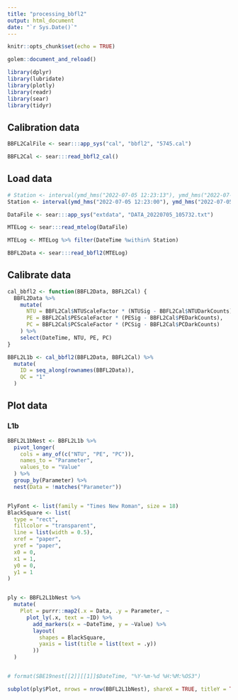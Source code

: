 ```yaml
---
title: "processing_bbfl2"
output: html_document
date: "`r Sys.Date()`"
---
```


```r
knitr::opts_chunk$set(echo = TRUE)

golem::document_and_reload()

library(dplyr)
library(lubridate)
library(plotly)
library(readr)
library(sear)
library(tidyr)
```

## Calibration data

```r
BBFL2CalFile <- sear:::app_sys("cal", "bbfl2", "5745.cal")

BBFL2Cal <- sear:::read_bbfl2_cal()
```


## Load data

```r
# Station <- interval(ymd_hms("2022-07-05 12:23:13"), ymd_hms("2022-07-05 12:23:15"))
Station <- interval(ymd_hms("2022-07-05 12:23:00"), ymd_hms("2022-07-05 12:24:00"))

DataFile <- sear:::app_sys("extdata", "DATA_20220705_105732.txt")

MTELog <- sear:::read_mtelog(DataFile)

MTELog <- MTELog %>% filter(DateTime %within% Station)

BBFL2Data <- sear:::read_bbfl2(MTELog)
```

## Calibrate data

```r
cal_bbfl2 <- function(BBFL2Data, BBFL2Cal) {
  BBFL2Data %>%
    mutate(
      NTU = BBFL2Cal$NTUScaleFactor * (NTUSig - BBFL2Cal$NTUDarkCounts),
      PE = BBFL2Cal$PEScaleFactor * (PESig - BBFL2Cal$PEDarkCounts),
      PC = BBFL2Cal$PCScaleFactor * (PCSig - BBFL2Cal$PCDarkCounts)
    ) %>%
    select(DateTime, NTU, PE, PC)
}

BBFL2L1b <- cal_bbfl2(BBFL2Data, BBFL2Cal) %>%
  mutate(
    ID = seq_along(rownames(BBFL2Data)),
    QC = "1"
  )
```

## Plot data

### L1b

```r
BBFL2L1bNest <- BBFL2L1b %>%
  pivot_longer(
    cols = any_of(c("NTU", "PE", "PC")),
    names_to = "Parameter",
    values_to = "Value"
  ) %>%
  group_by(Parameter) %>%
  nest(Data = !matches("Parameter"))


PlyFont <- list(family = "Times New Roman", size = 18)
BlackSquare <- list(
  type = "rect",
  fillcolor = "transparent",
  line = list(width = 0.5),
  xref = "paper",
  yref = "paper",
  x0 = 0,
  x1 = 1,
  y0 = 0,
  y1 = 1
)


ply <- BBFL2L1bNest %>%
  mutate(
    Plot = purrr::map2(.x = Data, .y = Parameter, ~
      plot_ly(.x, text = ~ID) %>%
        add_markers(x = ~DateTime, y = ~Value) %>%
        layout(
          shapes = BlackSquare,
          yaxis = list(title = list(text = .y))
        ))
  )


# format(SBE19nest[[2]][[1]]$DateTime, "%Y-%m-%d %H:%M:%OS3")

subplot(ply$Plot, nrows = nrow(BBFL2L1bNest), shareX = TRUE, titleY = TRUE)
```
